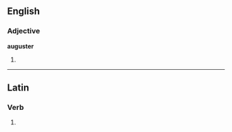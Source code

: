 ==English==

===Adjective===
'''auguster'''

# {{comparative of|[[august]]}}

----
==Latin==

===Verb===
{{la-verb-form|auguster}}

# {{conjugation of|augusto|augustō|1|s|pres|pass|sub|lang=la}}
{{count page|[[Wiktionary:Page count]]}}
{{rfc-auto}}